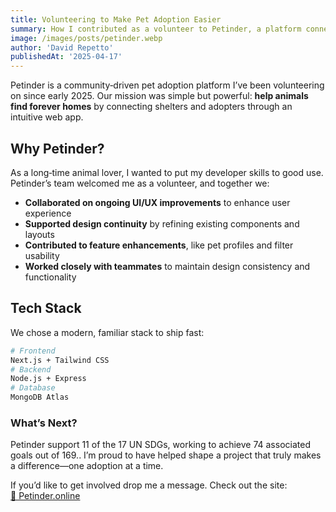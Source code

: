 ```yaml
---
title: Volunteering to Make Pet Adoption Easier  
summary: How I contributed as a volunteer to Petinder, a platform connecting pets in need with loving homes.  
image: /images/posts/petinder.webp  
author: 'David Repetto'  
publishedAt: '2025-04-17'  
---
```


Petinder is a community‑driven pet adoption platform I’ve been volunteering on since early 2025. Our mission was simple but powerful: **help animals find forever homes** by connecting shelters and adopters through an intuitive web app.

## Why Petinder?

As a long‑time animal lover, I wanted to put my developer skills to good use. Petinder’s team welcomed me as a volunteer, and together we:

-  **Collaborated on ongoing UI/UX improvements** to enhance user experience 
-  **Supported design continuity** by refining existing components and layouts 
-  **Contributed to feature enhancements**, like pet profiles and filter usability 
-  **Worked closely with teammates** to maintain design consistency and functionality

## Tech Stack

We chose a modern, familiar stack to ship fast:

```bash
# Frontend
Next.js + Tailwind CSS
# Backend
Node.js + Express
# Database
MongoDB Atlas

```
<Counter />


### What’s Next?
Petinder support 11 of the 17 UN SDGs, working to achieve 74 associated goals out of 169.. I’m proud to have helped shape a project that truly makes a difference—one adoption at a time.

If you’d like to get involved drop me a message. Check out the site: <br/>
[🔗 Petinder.online](https://pet.petinder.online/en)

